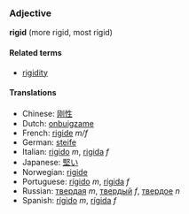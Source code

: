 ===Adjective===
'''rigid''' (more rigid, most rigid)

====Related terms====
*[[rigidity]]

====Translations====
*Chinese: [[刚性]]
*Dutch: [[onbuigzame]]
*French: [[rigide]] ''m/f''
*German: [[steife]]
*Italian: [[rigido]] ''m'', [[rigida]] ''f''
*Japanese: [[堅い]]
*Norwegian: [[rigide]]
*Portuguese: [[rígido]] ''m'', [[rígida]] ''f''
*Russian: [[твердая]] ''m'', [[твердый]] ''f'', [[твердое]] ''n''
*Spanish: [[rígido]] ''m'', [[rígida]] ''f''